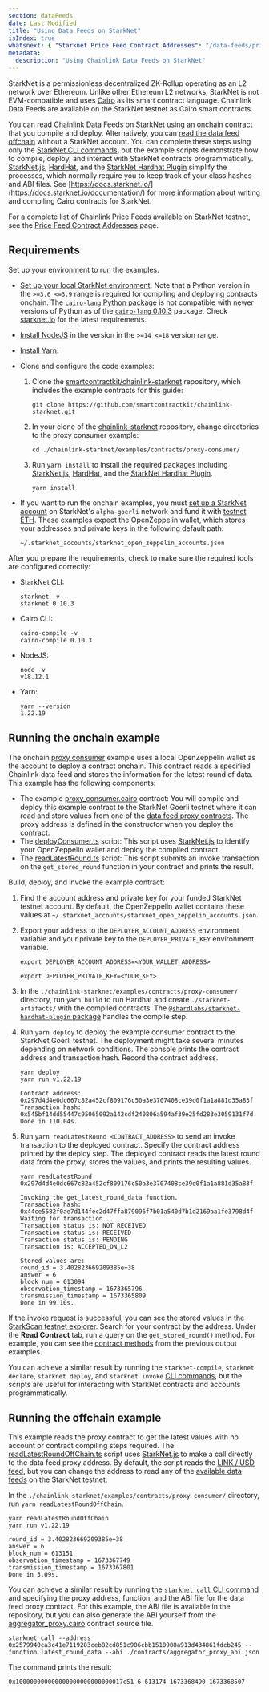 ```yaml
---
section: dataFeeds
date: Last Modified
title: "Using Data Feeds on StarkNet"
isIndex: true
whatsnext: { "Starknet Price Feed Contract Addresses": "/data-feeds/price-feeds/addresses?network=starknet" }
metadata:
  description: "Using Chainlink Data Feeds on StarkNet"
---
```


StarkNet is a permissionless decentralized ZK-Rollup operating as an L2 network over Ethereum. Unlike other Ethereum L2 networks, StarkNet is not EVM-compatible and uses [Cairo](https://docs.cairo-lang.org/index.html) as its smart contract language. Chainlink Data Feeds are available on the StarkNet testnet as Cairo smart contracts.

You can read Chainlink Data Feeds on StarkNet using an [onchain contract](#running-the-onchain-example) that you compile and deploy. Alternatively, you can [read the data feed offchain](#running-the-offchain-example) without a StarkNet account. You can complete these steps using only the [StarkNet CLI commands](https://docs.starknet.io/documentation/tools/CLI/commands/), but the example scripts demonstrate how to compile, deploy, and interact with StarkNet contracts programmatically. [StarkNet.js](https://www.starknetjs.com/), [HardHat](https://hardhat.org/), and the [StarkNet Hardhat Plugin](https://shard-labs.github.io/starknet-hardhat-plugin/) simplify the processes, which normally require you to keep track of your class hashes and ABI files. See [https://docs.starknet.io/](https://docs.starknet.io/documentation/) for more information about writing and compiling Cairo contracts for StarkNet.

For a complete list of Chainlink Price Feeds available on StarkNet testnet, see the [Price Feed Contract Addresses](/data-feeds/price-feeds/addresses?network=starknet) page.

## Requirements

Set up your environment to run the examples.

- [Set up your local StarkNet environment](https://docs.starknet.io/documentation/getting_started/environment_setup/). Note that a Python version in the `>=3.6 <=3.9` range is required for compiling and deploying contracts onchain. The [`cairo-lang` Python package](https://pypi.org/project/cairo-lang/) is not compatible with newer versions of Python as of the [`cairo-lang` 0.10.3](https://pypi.org/project/cairo-lang/0.10.3/) package. Check [starknet.io](https://docs.starknet.io/documentation/getting_started/environment_setup/) for the latest requirements.
- [Install NodeJS](https://nodejs.org/en/download/) in the version in the `>=14 <=18` version range.
- [Install Yarn](https://classic.yarnpkg.com/lang/en/docs/install/).
- Clone and configure the code examples:

  1. Clone the [smartcontractkit/chainlink-starknet](https://github.com/smartcontractkit/chainlink-starknet) repository, which includes the example contracts for this guide:

     ```shell
     git clone https://github.com/smartcontractkit/chainlink-starknet.git
     ```

  1. In your clone of the [chainlink-starknet](https://github.com/smartcontractkit/chainlink-starknet) repository, change directories to the proxy consumer example:

     ```shell
     cd ./chainlink-starknet/examples/contracts/proxy-consumer/
     ```

  1. Run `yarn install` to install the required packages including [StarkNet.js](https://www.starknetjs.com/), [HardHat](https://hardhat.org/), and the [StarkNet Hardhat Plugin](https://shard-labs.github.io/starknet-hardhat-plugin/).

     ```shell
     yarn install
     ```

- If you want to run the onchain examples, you must [set up a StarkNet account](https://docs.starknet.io/documentation/getting_started/account_setup/) on StarkNet's `alpha-goerli` network and fund it with [testnet ETH](https://faucet.goerli.starknet.io/). These examples expect the OpenZeppelin wallet, which stores your addresses and private keys in the following default path:

  ```
  ~/.starknet_accounts/starknet_open_zeppelin_accounts.json
  ```

After you prepare the requirements, check to make sure the required tools are configured correctly:

- StarkNet CLI:

  ```text
  starknet -v
  starknet 0.10.3
  ```

- Cairo CLI:

  ```text
  cairo-compile -v
  cairo-compile 0.10.3
  ```

- NodeJS:

  ```text
  node -v
  v18.12.1
  ```

- Yarn:

  ```text
  yarn --version
  1.22.19
  ```

## Running the onchain example

The onchain [proxy consumer](https://github.com/smartcontractkit/chainlink-starknet/tree/develop/examples/contracts/proxy-consumer/) example uses a local OpenZeppelin wallet as the account to deploy a contract onchain. This contract reads a specified Chainlink data feed and stores the information for the latest round of data. This example has the following components:

- The example [proxy_consumer.cairo](https://github.com/smartcontractkit/chainlink-starknet/blob/develop/examples/contracts/proxy-consumer/src/proxy_consumer.cairo) contract: You will compile and deploy this example contract to the StarkNet Goerli testnet where it can read and store values from one of the [data feed proxy contracts](https://docs.chain.link/data-feeds/price-feeds/addresses?network=starknet). The proxy address is defined in the constructor when you deploy the contract.
- The [deployConsumer.ts](https://github.com/smartcontractkit/chainlink-starknet/tree/develop/examples/contracts/proxy-consumer/scripts/deployConsumer.ts) script: This script uses [StarkNet.js](https://www.starknetjs.com/) to identify your OpenZeppelin wallet and deploy the compiled contract.
- The [readLatestRound.ts](https://github.com/smartcontractkit/chainlink-starknet/tree/develop/examples/contracts/proxy-consumer/scripts/readLatestRound.ts) script: This script submits an invoke transaction on the `get_stored_round` function in your contract and prints the result.

Build, deploy, and invoke the example contract:

1. Find the account address and private key for your funded StarkNet testnet account. By default, the OpenZeppelin wallet contains these values at `~/.starknet_accounts/starknet_open_zeppelin_accounts.json`.
1. Export your address to the `DEPLOYER_ACCOUNT_ADDRESS` environment variable and your private key to the `DEPLOYER_PRIVATE_KEY` environment variable.

   ```shell
   export DEPLOYER_ACCOUNT_ADDRESS=<YOUR_WALLET_ADDRESS>
   ```

   ```shell
   export DEPLOYER_PRIVATE_KEY=<YOUR_KEY>
   ```

1. In the `./chainlink-starknet/examples/contracts/proxy-consumer/` directory, run `yarn build` to run Hardhat and create `./starknet-artifacts/` with the compiled contracts. The [`@shardlabs/starknet-hardhat-plugin` package](https://www.npmjs.com/package/@shardlabs/starknet-hardhat-plugin) handles the compile step.
1. Run `yarn deploy` to deploy the example consumer contract to the StarkNet Goerli testnet. The deployment might take several minutes depending on network conditions. The console prints the contract address and transaction hash. Record the contract address.

   ```text
   yarn deploy
   yarn run v1.22.19

   Contract address: 0x297d4d4e0dc667c82a452cf809176c50a3e3707408ce39d0f1a1a881d35a83f
   Transaction hash: 0x545bf14dd55447c95065092a142cdf240806a594af39e25fd283e3059131f7d
   Done in 110.04s.
   ```

1. Run `yarn readLatestRound <CONTRACT_ADDRESS>` to send an invoke transaction to the deployed contract. Specify the contract address printed by the deploy step. The deployed contract reads the latest round data from the proxy, stores the values, and prints the resulting values.

   ```text
   yarn readLatestRound 0x297d4d4e0dc667c82a452cf809176c50a3e3707408ce39d0f1a1a881d35a83f

   Invoking the get_latest_round_data function.
   Transaction hash: 0x44ce5582f0ae7d144fec2d47ffa879096f7b01a540d7b1d2169aa1fe3798d4f
   Waiting for transaction...
   Transaction status is: NOT_RECEIVED
   Transaction status is: RECEIVED
   Transaction status is: PENDING
   Transaction is: ACCEPTED_ON_L2

   Stored values are:
   round_id = 3.402823669209385e+38
   answer = 6
   block_num = 613094
   observation_timestamp = 1673365796
   transmission_timestamp = 1673365809
   Done in 99.10s.
   ```

If the invoke request is successful, you can see the stored values in the [StarkScan testnet explorer](https://testnet.starkscan.co/). Search for your contract by the address. Under the **Read Contract** tab, run a query on the `get_stored_round()` method. For example, you can see the [contract methods](https://testnet.starkscan.co/contract/0x0297d4d4e0dc667c82a452cf809176c50a3e3707408ce39d0f1a1a881d35a83f#read-contract) from the previous output examples.

You can achieve a similar result by running the `starknet-compile`, `starknet declare`, `starknet deploy`, and `starknet invoke` [CLI commands](https://docs.starknet.io/documentation/tools/CLI/commands/), but the scripts are useful for interacting with StarkNet contracts and accounts programmatically.

## Running the offchain example

This example reads the proxy contract to get the latest values with no account or contract compiling steps required. The [readLatestRoundOffChain.ts](https://github.com/smartcontractkit/chainlink-starknet/tree/develop/examples/contracts/proxy-consumer/scripts/readLatestRoundOffChain.ts) script uses [StarkNet.js](https://www.starknetjs.com/) to make a call directly to the data feed proxy address. By default, the script reads the [LINK / USD feed](https://testnet.starkscan.co/contract/0x02579940ca3c41e7119283ceb82cd851c906cbb1510908a913d434861fdcb245), but you can change the address to read any of the [available data feeds](https://docs.chain.link/data-feeds/price-feeds/addresses?network=starknet) on the StarkNet testnet.

In the `./chainlink-starknet/examples/contracts/proxy-consumer/` directory, run `yarn readLatestRoundOffChain`.

```text
yarn readLatestRoundOffChain
yarn run v1.22.19

round_id = 3.402823669209385e+38
answer = 6
block_num = 613151
observation_timestamp = 1673367749
transmission_timestamp = 1673367801
Done in 3.09s.
```

You can achieve a similar result by running the [`starknet call` CLI command](https://docs.starknet.io/documentation/tools/CLI/commands/#starknet_call) and specifying the proxy address, function, and the ABI file for the data feed proxy contract. For this example, the ABI file is available in the repository, but you can also generate the ABI yourself from the [aggregator_proxy.cairo](https://github.com/smartcontractkit/chainlink-starknet/blob/develop/contracts/src/ocr2/aggregator_proxy.cairo) contract source file.

```shell
starknet call --address 0x2579940ca3c41e7119283ceb82cd851c906cbb1510908a913d434861fdcb245 --function latest_round_data --abi ./contracts/aggregator_proxy_abi.json
```

The command prints the result:

```text
0x100000000000000000000000000017c51 6 613174 1673368490 1673368507
```
